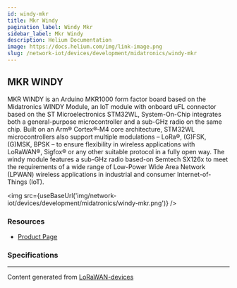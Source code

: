 ```yaml
---
id: windy-mkr
title: Mkr Windy
pagination_label: Windy Mkr
sidebar_label: Mkr Windy
description: Helium Documentation
image: https://docs.helium.com/img/link-image.png
slug: /network-iot/devices/development/midatronics/windy-mkr
---
```



<LegacyContentBanner />

## MKR WINDY

MKR WINDY is an Arduino MKR1000 form factor board based on the Midatronics WINDY Module, an IoT
module with onboard uFL connector based on the ST Microelectronics STM32WL, System-On-Chip
integrates both a general-purpose microcontroller and a sub-GHz radio on the same chip. Built on an
Arm® Cortex®‐M4 core architecture, STM32WL microcontrollers also support multiple modulations –
LoRa®, (G)FSK, (G)MSK, BPSK – to ensure flexibility in wireless applications with LoRaWAN®, Sigfox®
or any other suitable protocol in a fully open way. The windy module features a sub-GHz radio
based-on Semtech SX126x to meet the requirements of a wide range of Low-Power Wide Area Network
(LPWAN) wireless applications in industrial and consumer Internet-of-Things (IoT).

<img src={useBaseUrl('img/network-iot/devices/development/midatronics/windy-mkr.png')} />

### Resources

- [Product Page](https://midatronics.com/shop/development-boards/mkr-windy/)

### Specifications

---

Content generated from [LoRaWAN-devices](https://github.com/TheThingsNetwork/lorawan-devices)
